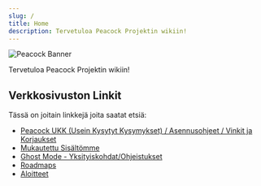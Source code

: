 ---
slug: /
title: Home
description: Tervetuloa Peacock Projektin wikiin!
---


<Image alt="Peacock Banner" img={Banner} />

Tervetuloa Peacock Projektin wikiin!

## Verkkosivuston Linkit

Tässä on joitain linkkejä joita saatat etsiä:

-   [Peacock UKK (Usein Kysytyt Kysymykset) / Asennusohjeet / Vinkit ja Korjaukset](./intel)
-   [Mukautettu Sisältömme](./custom-content.md)
-   [Ghost Mode - Yksityiskohdat/Ohjeistukset](./ghost-mode.md)
-   [Roadmaps](./roadmaps.mdx)
-   [Aloitteet](./initiatives.md)
